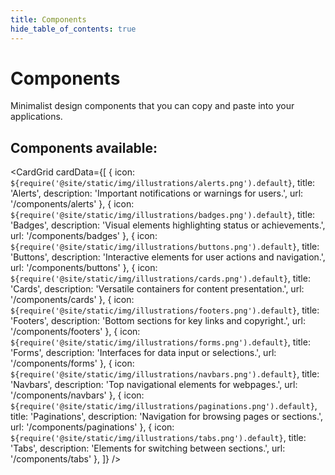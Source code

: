 ```yaml
---
title: Components
hide_table_of_contents: true
---
```



# Components

Minimalist design components that you can copy and paste into your applications.

## Components available:

<CardGrid
 cardData={[
    {
      icon: `${require('@site/static/img/illustrations/alerts.png').default}`,
      title: 'Alerts',
      description: 'Important notifications or warnings for users.',
      url: '/components/alerts'
    },
    {
      icon: `${require('@site/static/img/illustrations/badges.png').default}`,
      title: 'Badges',
      description: 'Visual elements highlighting status or achievements.',
      url: '/components/badges'
    },
    {
      icon: `${require('@site/static/img/illustrations/buttons.png').default}`,
      title: 'Buttons',
      description: 'Interactive elements for user actions and navigation.',
      url: '/components/buttons'
    },
    {
      icon: `${require('@site/static/img/illustrations/cards.png').default}`,
      title: 'Cards',
      description: 'Versatile containers for content presentation.',
      url: '/components/cards'
    },
    {
      icon: `${require('@site/static/img/illustrations/footers.png').default}`,
      title: 'Footers',
      description: 'Bottom sections for key links and copyright.',
      url: '/components/footers'
    },
    {
      icon: `${require('@site/static/img/illustrations/forms.png').default}`,
      title: 'Forms',
      description: 'Interfaces for data input or selections.',
      url: '/components/forms'
    },
    {
      icon: `${require('@site/static/img/illustrations/navbars.png').default}`,
      title: 'Navbars',
      description: 'Top navigational elements for webpages.',
      url: '/components/navbars'
    },
    {
      icon: `${require('@site/static/img/illustrations/paginations.png').default}`,
      title: 'Paginations',
      description: 'Navigation for browsing pages or sections.',
      url: '/components/paginations'
    },
    {
      icon: `${require('@site/static/img/illustrations/tabs.png').default}`,
      title: 'Tabs',
      description: 'Elements for switching between sections.',
      url: '/components/tabs'
    },
 ]}
/>